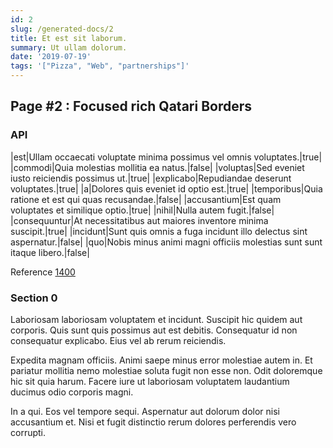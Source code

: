 ```yaml
---
id: 2
slug: /generated-docs/2
title: Et est sit laborum.
summary: Ut ullam dolorum.
date: '2019-07-19'
tags: '["Pizza", "Web", "partnerships"]'
---
```


## Page #2 : Focused rich Qatari Borders
### API

|est|Ullam occaecati voluptate minima possimus vel omnis voluptates.|true|
|commodi|Quia molestias mollitia ea natus.|false|
|voluptas|Sed eveniet iusto reiciendis possimus ut.|true|
|explicabo|Repudiandae deserunt voluptates.|true|
|a|Dolores quis eveniet id optio est.|true|
|temporibus|Quia ratione et est qui quas recusandae.|false|
|accusantium|Est quam voluptates et similique optio.|true|
|nihil|Nulla autem fugit.|false|
|consequuntur|At necessitatibus aut maiores inventore minima suscipit.|true|
|incidunt|Sunt quis omnis a fuga incidunt illo delectus sint aspernatur.|false|
|quo|Nobis minus animi magni officiis molestias sunt sunt itaque libero.|false|

Reference [1400](/1400)


### Section 0
Laboriosam laboriosam voluptatem et incidunt. Suscipit hic quidem aut corporis. Quis sunt quis possimus aut est debitis. Consequatur id non consequatur explicabo. Eius vel ab rerum reiciendis.
 Expedita magnam officiis. Animi saepe minus error molestiae autem in. Et pariatur mollitia nemo molestiae soluta fugit non esse non. Odit doloremque hic sit quia harum. Facere iure ut laboriosam voluptatem laudantium ducimus odio corporis magni.
 In a qui. Eos vel tempore sequi. Aspernatur aut dolorum dolor nisi accusantium et. Nisi et fugit distinctio rerum dolores perferendis vero corrupti.
